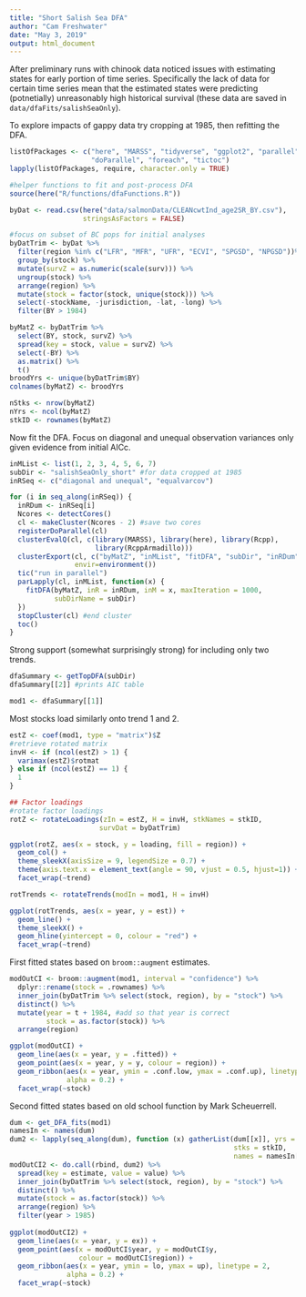 ```yaml
---
title: "Short Salish Sea DFA"
author: "Cam Freshwater"
date: "May 3, 2019"
output: html_document
---
```


After preliminary runs with chinook data noticed issues with estimating states for early portion of time series. Specifically the lack of data for certain time series mean that the estimated states were predicting (potnetially) unreasonably high historical survival (these data are saved in `data/dfaFits/salishSeaOnly`). 

To explore impacts of gappy data try cropping at 1985, then refitting the DFA.

```r
listOfPackages <- c("here", "MARSS", "tidyverse", "ggplot2", "parallel", 
                    "doParallel", "foreach", "tictoc")
lapply(listOfPackages, require, character.only = TRUE)

#helper functions to fit and post-process DFA
source(here("R/functions/dfaFunctions.R"))

byDat <- read.csv(here("data/salmonData/CLEANcwtInd_age2SR_BY.csv"), 
                  stringsAsFactors = FALSE)

#focus on subset of BC pops for initial analyses
byDatTrim <- byDat %>% 
  filter(region %in% c("LFR", "MFR", "UFR", "ECVI", "SPGSD", "NPGSD"))%>% 
  group_by(stock) %>% 
  mutate(survZ = as.numeric(scale(surv))) %>%
  ungroup(stock) %>% 
  arrange(region) %>% 
  mutate(stock = factor(stock, unique(stock))) %>% 
  select(-stockName, -jurisdiction, -lat, -long) %>% 
  filter(BY > 1984)

byMatZ <- byDatTrim %>%
  select(BY, stock, survZ) %>% 
  spread(key = stock, value = survZ) %>% 
  select(-BY) %>% 
  as.matrix() %>% 
  t()
broodYrs <- unique(byDatTrim$BY)
colnames(byMatZ) <- broodYrs

nStks <- nrow(byMatZ)
nYrs <- ncol(byMatZ)
stkID <- rownames(byMatZ)
```

Now fit the DFA. Focus on diagonal and unequal observation variances only given evidence from initial AICc.

```r
inMList <- list(1, 2, 3, 4, 5, 6, 7)
subDir <- "salishSeaOnly_short" #for data cropped at 1985
inRSeq <- c("diagonal and unequal", "equalvarcov")

for (i in seq_along(inRSeq)) {
  inRDum <- inRSeq[i]
  Ncores <- detectCores()
  cl <- makeCluster(Ncores - 2) #save two cores
  registerDoParallel(cl)
  clusterEvalQ(cl, c(library(MARSS), library(here), library(Rcpp),
                     library(RcppArmadillo)))
  clusterExport(cl, c("byMatZ", "inMList", "fitDFA", "subDir", "inRDum"),
                envir=environment())
  tic("run in parallel")
  parLapply(cl, inMList, function(x) {
    fitDFA(byMatZ, inR = inRDum, inM = x, maxIteration = 1000, 
           subDirName = subDir)
  })
  stopCluster(cl) #end cluster
  toc()
}
```

Strong support (somewhat surprisingly strong) for including only two trends. 

```r
dfaSummary <- getTopDFA(subDir)
dfaSummary[[2]] #prints AIC table

mod1 <- dfaSummary[[1]]
```

Most stocks load similarly onto trend 1 and 2.

```r
estZ <- coef(mod1, type = "matrix")$Z
#retrieve rotated matrix
invH <- if (ncol(estZ) > 1) {
  varimax(estZ)$rotmat
} else if (ncol(estZ) == 1) {
  1
}

## Factor loadings
#rotate factor loadings
rotZ <- rotateLoadings(zIn = estZ, H = invH, stkNames = stkID, 
                      survDat = byDatTrim)

ggplot(rotZ, aes(x = stock, y = loading, fill = region)) +
  geom_col() +
  theme_sleekX(axisSize = 9, legendSize = 0.7) +
  theme(axis.text.x = element_text(angle = 90, vjust = 0.5, hjust=1)) +
  facet_wrap(~trend)
```

```r
rotTrends <- rotateTrends(modIn = mod1, H = invH)

ggplot(rotTrends, aes(x = year, y = est)) +
  geom_line() +
  theme_sleekX() +
  geom_hline(yintercept = 0, colour = "red") +
  facet_wrap(~trend)
```

First fitted states based on `broom::augment` estimates.

```r
modOutCI <- broom::augment(mod1, interval = "confidence") %>% 
  dplyr::rename(stock = .rownames) %>% 
  inner_join(byDatTrim %>% select(stock, region), by = "stock") %>% 
  distinct() %>% 
  mutate(year = t + 1984, #add so that year is correct 
         stock = as.factor(stock)) %>% 
  arrange(region) 

ggplot(modOutCI) +
  geom_line(aes(x = year, y = .fitted)) +
  geom_point(aes(x = year, y = y, colour = region)) +
  geom_ribbon(aes(x = year, ymin = .conf.low, ymax = .conf.up), linetype = 2, 
              alpha = 0.2) +
  facet_wrap(~stock)
```

Second fitted states based on old school function by Mark Scheuerrell.

```r
dum <- get_DFA_fits(mod1)
namesIn <- names(dum)
dum2 <- lapply(seq_along(dum), function (x) gatherList(dum[[x]], yrs = broodYrs, 
                                                       stks = stkID, 
                                                       names = namesIn[x])) 
modOutCI2 <- do.call(rbind, dum2) %>% 
  spread(key = estimate, value = value) %>% 
  inner_join(byDatTrim %>% select(stock, region), by = "stock") %>% 
  distinct() %>% 
  mutate(stock = as.factor(stock)) %>% 
  arrange(region) %>% 
  filter(year > 1985)
  
ggplot(modOutCI2) +
  geom_line(aes(x = year, y = ex)) +
  geom_point(aes(x = modOutCI$year, y = modOutCI$y, 
                 colour = modOutCI$region)) +
  geom_ribbon(aes(x = year, ymin = lo, ymax = up), linetype = 2, 
              alpha = 0.2) +
  facet_wrap(~stock)
```